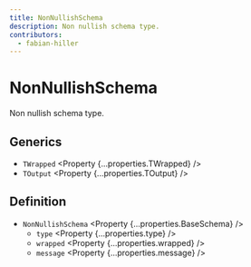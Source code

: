 ```yaml
---
title: NonNullishSchema
description: Non nullish schema type.
contributors:
  - fabian-hiller
---
```



# NonNullishSchema

Non nullish schema type.

## Generics

- `TWrapped` <Property {...properties.TWrapped} />
- `TOutput` <Property {...properties.TOutput} />

## Definition

- `NonNullishSchema` <Property {...properties.BaseSchema} />
  - `type` <Property {...properties.type} />
  - `wrapped` <Property {...properties.wrapped} />
  - `message` <Property {...properties.message} />
